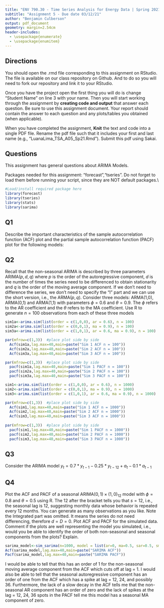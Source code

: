 ```yaml
---
title: "ENV 790.30 - Time Series Analysis for Energy Data | Spring 2021"
subtitle: "Assignment 5 - Due date 03/12/21"
author: "Benjamin Culberson"
output: pdf_document
geometry: margin=2.54cm
header-includes:
  - \usepackage{enumerate}
  - \usepackage{enumitem}
---
```

  
## Directions
  
  You should open the .rmd file corresponding to this assignment on RStudio. The file is available on our class repository on Github. And to do so you will need to fork our repository and link it to your RStudio.  

Once you have the project open the first thing you will do is change "Student Name" on line 3 with your name. 
Then you will start working through the assignment by  **creating code and output** that answer each question. Be sure to use this assignment document. Your report should contain the answer to each question and any plots/tables you obtained (when applicable).

When you have completed the assignment, **Knit** the text and code into a single PDF file. Rename the pdf file such that it includes your first and last name (e.g., "LuanaLima_TSA_A05_Sp21.Rmd"). Submit this pdf using Sakai. 

## Questions 

This assignment has general questions about ARIMA Models. 

Packages needed for this assignment: "forecast","tseries". Do not forget to load them before running your script, since they are NOT default packages.\\

```r
#Load/install required package here
library(forecast)
library(tseries)
library(stats)
library(sarima)
```


## Q1
Describe the important characteristics of the sample autocorrelation function (ACF) plot and the partial sample autocorrelation function (PACF) plot for the following models: 

\begin{enumerate}[label=(\alph*)]

\item AR(2)

> Answer: The ACF of an AR(2) model will decay over time. The PACF of this model will cut off at exaclty lag = 2 (identifying the order of the model).

\item MA(1)

> Answer: The ACF of an MA(1) model cut off at lag = 1 (identifying the order of the model) and the PACF will decay over time.

\end{enumerate}

## Q2
Recall that the non-seasonal ARIMA is described by three parameters ARIMA$(p,d,q)$ where $p$ is the order of the autoregressive component, $d$ is the number of times the series need to be differenced to obtain stationarity and $q$ is the order of the moving average component. If we don't need to difference the series, we don't need to specify the "I" part and we can use the short version, i.e., the ARMA$(p,q)$. Consider three models: ARMA(1,0), ARMA(0,1) and ARMA(1,1) with parameters $\phi=0.6$ and $\theta= 0.9$. The $\phi$ refers to the AR coefficient and the $\theta$ refers to the MA coefficient. Use R to generate $n=100$ observations from each of these three models

```r
sim1a<-arima.sim(list(order = c(1,0,0), ar = 0.6), n = 100) 
sim2a<-arima.sim(list(order = c(0,0,1), ma = 0.9), n = 100) 
sim3a<-arima.sim(list(order = c(1,0,1), ar = 0.6, ma = 0.9), n = 100) 
```


\begin{enumerate}[label=(\alph*)]

\item Plot the sample ACF for each of these models in one window to facilitate comparison (Hint: use command $par(mfrow=c(1,3))$ that divides the plotting window in three columns).  




\item Plot the sample PACF for each of these models in one window to facilitate comparison.  



\item Look at the ACFs and PACFs. Imagine you had these plots for a data set and you were asked to identify the model, i.e., is it AR, MA or ARMA and the order of each component. Would you be identify them correctly? Explain your answer.

> Answer: 

The first model shows somewhat of a slow decay in its ACF and a clear cut off in its PACF. I believe I would be able to identify it as an AR process with an order of (1,0) given its clear cutoff at lag = 1 in the PACF. 

The second model seems to show a cutoff at lag = 1 in the ACF but its PACF does not have super obvious slow decay. I might have trouble correctly identifying this one. I would probably guess it's an MA process based off the ACF and the somewhat slow decay in the PACF, but I would not be certain. I would therefore guess that it has an order of (0,1). 

The last model possibly shows a gradual decay in the ACF and possibly a slow decay in the PACF. Neither of them shows a clear cutoff at any point so I would identify this as an ARMA model with an order of (1,1).

\item Compare the ACF and PACF values R computed with the theoretical values you provided for the coefficients. Do they match? Explain your answer.

> Answer: 

The theoretical value $\phi=0.6$  appears to loosely match the PACF of the AR model. The value of the AR model's PACF at lag = 1 sits at around 0.5, so it's not a perfect match but it's close. The MA model's coefficient ($\theta= 0.9$) cannot be matched on the either the ACF or the PACF graphs so I cannot tell if it comes close to the theoretical coefficient. The PACF of the ARMA model has a value at lag = 1 of somewhat close to 0.75 so it does not appear to match the theoretical value of the coefficient.


\item Increase number of observations to $n=1000$ and repeat parts (a)-(d).


\item Look at the ACFs and PACFs. Imagine you had these plots for a data set and you were asked to identify the model, i.e., is it AR, MA or ARMA and the order of each component. Would you be identify them correctly? Explain your answer.

> Answer: 

The first model shows a clear slow decay in its ACF and a clear cut off in its PACF at lag = 0. I believe I would be able to identify it as an AR process with an order of (1,0) given its clear cutoff at lag = 0 in the PACF and its obvious decay in the ACF. 

The second model shows a clear cutoff at lag = 0 in the ACF and its PACF has an obvious slow decay. I would therefore be able to identify this model as an MA process with an order of (0,1).

The last model shows an obvious gradual decay in the ACF and an obvious gradual decay in the PACF. Based on these plots, I would be able to determine that this is an ARMA model, and I would put the order at (1,1). 

\item Compare the ACF and PACF values R computed with the theoretical values you provided for the coefficients. Do they match? Explain your answer.

> Answer: 

The theoretical value $\phi=0.6$  appears to somewhat closely match the PACF of the AR model. The value of the AR model's PACF at lag = 1 sits at around 0.6, so it's a reasonable match to the theoretical value. The MA model's coefficient ($\theta= 0.9$) cannot be matched on the either the ACF or the PACF graphs so I cannot tell if it comes close to the theoretical coefficient. The PACF of the ARMA model has a value at lag = 1 of roughly 0.8 so it does not match the theoretical coefficient very well.

\end{enumerate}

```r

par(mfrow=c(1,3))  #place plot side by side
  Acf(sim1a,lag.max=40,main=paste("Sim 1 ACF n = 100"))
  Acf(sim2a,lag.max=40,main=paste("Sim 2 ACF n = 100"))
  Acf(sim3a,lag.max=40,main=paste("Sim 3 ACF n = 100"))
```

```r
par(mfrow=c(1,3))  #place plot side by side
  pacf(sim1a,lag.max=40,main=paste("Sim 1 PACF n = 100"))
  pacf(sim2a,lag.max=40,main=paste("Sim 2 PACF n = 100"))
  pacf(sim3a,lag.max=40,main=paste("Sim 3 PACF n = 100"))
```

```r
sim1<-arima.sim(list(order = c(1,0,0), ar = 0.6), n = 1000) 
sim2<-arima.sim(list(order = c(0,0,1), ma = 0.9), n = 1000) 
sim3<-arima.sim(list(order = c(1,0,1), ar = 0.6, ma = 0.9), n = 1000) 

par(mfrow=c(1,3))  #place plot side by side
  Acf(sim1,lag.max=40,main=paste("Sim 1 ACF n = 1000"))
  Acf(sim2,lag.max=40,main=paste("Sim 2 ACF n = 1000"))
  Acf(sim3,lag.max=40,main=paste("Sim 3 ACF n = 1000"))
  
par(mfrow=c(1,3))  #place plot side by side
  pacf(sim1,lag.max=40,main=paste("Sim 1 PACF n = 1000"))
  pacf(sim2,lag.max=40,main=paste("Sim 2 PACF n = 1000"))
  pacf(sim3,lag.max=40,main=paste("Sim 3 PACF n = 1000"))
```
## Q3

Consider the ARIMA model $y_t=0.7*y_{t-1}-0.25*y_{t-12}+a_t-0.1*a_{t-1}$

\begin{enumerate}[label=(\alph*)]

\item Identify the model using the notation ARIMA$(p,d,q)(P,D,Q)_ s$, i.e., identify the integers $p,d,q,P,D,Q,s$ (if possible) from the equation.

Based on the equation above, this model is ARIMA(1,0,1)(1,0,0). p = 1, d = 0, q = 1, P = 1, D = 0, Q = 0, s = 12. Because we only use t - 1 and t - 12, we neither seasonally nor non-seasonally difference the equation. 

According to the class after, apparently we cannt tell if it's been difference. 

\item Also from the equation what are the values of the parameters, i.e., model coefficients. 

From the equation, the model coefficients are $\phi1=0.7$, $\phi12=-0.25$, $\theta1= -0.1$, $\theta12= 0$

\end{enumerate}
## Q4

Plot the ACF and PACF of a seasonal ARIMA$(0, 1)\times(1, 0)_{12}$ model with $\phi =0 .8$ and $\theta = 0.5$ using R. The $12$ after the bracket tells you that $s=12$, i.e., the seasonal lag is 12, suggesting monthly data whose behavior is repeated every 12 months. You can generate as many observations as you like. Note the Integrated part was omitted. It means the series do not need differencing, therefore $d=D=0$. Plot ACF and PACF for the simulated data. Comment if the plots are well representing the model you simulated, i.e., would you be able to identify the order of both non-seasonal and seasonal components from the plots? Explain.

```r
sarima_model<-sim_sarima(n=1000, model = list(ar=0, ma=0.5, sar=0.5, sma=0, nseasons=12))
Acf(sarima_model,lag.max=40,main=paste("SARIMA ACF"))
Pacf(sarima_model,lag.max=40,main=paste("SARIMA PACF"))
```
I would be able to tell that this has an order of 1 for the non-seasonal moving average component from the ACF which cuts off at lag = 1. I would also be able to tell that the seasonal autoregressive component has an order of one from the ACF which has a spike at lag = 12, 24, and possibly 36. Furthermore, the lack of a slow decay in the ACF tells me that the non-seasonal AR component has an order of zero and the lack of spikes at the lag = 12, 24, 36 spots in the PACF tell me this model has a seasonal MA component of zero. 
